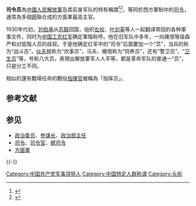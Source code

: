 '''司令员'''為[[中國人民解放軍|中國人民解放軍]]及其前身军队的特有稱謂<ref>{{cite encyclopedia |last= |first= |author= |authorlink= |coauthors= |editor= |encyclopedia=[[大辞海|大辞海]] |title= 大辞海·军事卷|url= |accessdate=2022-01-04|accessyear= |accessmonth= |edition= |date= |year= |month= |publisher=[[上海辞书出版社|上海辞书出版社]] |volume= |location= |id=|isbn=9787532645558 |doi= |pages= |quote="亦称“司令官”。军队职务名称。通常指军队高级建制单位的军事主官。中国人民解放军的军区、省军区、卫戍区、警备区、守备区、要塞区、基地、军分区,海军、舰队、水警区,空军、军区空军,第二炮兵等单位设司令员。" }}</ref><ref>{{cite encyclopedia |last= |first= |author=武柏 |authorlink= |coauthors= |editor= |encyclopedia=[[中国大百科全书|中国大百科全书]]·第三版网络版 |title=司令员 |url=https://www.zgbk.com/ecph/words?SiteID=1&ID=294734&Type=bkzyb&SubID=86975 |accessdate=2022-01-06 |accessyear= |accessmonth= |edition= |date=2021-07-08 |year= |month= |publisher=[[中国大百科全书出版社|中国大百科全书出版社]] |volume= |location= |id= |doi= |pages= |quote= |archive-date=2022-01-06 |archive-url=https://web.archive.org/web/20220106101241/https://www.zgbk.com/ecph/words?SiteID=1&ID=294734&Type=bkzyb&SubID=86975 |dead-url=no }}</ref>，等同於西方軍制中的[[司令|司令]]，通常為多個[[師|師]]聯合成的方面軍最高主官。

1930年代初，[[刘伯承|刘伯承]]从[[苏联|苏联]]回国，组织[[左权|左权]]、[[叶剑英|叶剑英]]等人一起翻译带回的各种軍事文件，同时为[[中国工农红军|中国工农红军]]确定軍階称呼。他在旧军队中多年，一向痛恨等级森严和对低階人员的歧视。于是他确定红军中的“司令”后面要加一个“员”，当兵的称为“战斗员”，[[廚師|伙夫]]就称为“炊事员”，马夫、猪倌称为“饲养员”，还有“警卫员”、“[[军医|卫生员]]”等，号称八大员，表現出解放軍军人人平等，都是革命军队的普通一“员”，只是分工不同。

相似的還有戰場任命的戰役[[指揮官|指揮官]]被稱為「指挥员」。

== 参考文献 ==
{{Reflist}}

== 参见 ==
* [[政治委员|政治委员]]、[[参谋长|参谋长]]、[[政治部主任|政治部主任]]
* [[司令|司令]]、[[司令官|司令官]]、[[總司令|總司令]]
* [[方面軍|方面軍]]

{{-}}
{{中华人民共和国现役上将|nocat}}
{{中华人民共和国现役中将|nocat}}

[[Category:中国共产党军事领导人|Category:中国共产党军事领导人]]
[[Category:中国特定人群称谓|Category:中国特定人群称谓]]
[[Category:头衔|Category:头衔]]